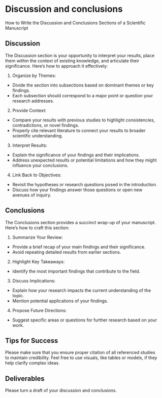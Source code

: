 # Discussion and conclusions

How to Write the Discussion and Conclusions Sections of a Scientific Manuscript

## Discussion

The Discussion section is your opportunity to interpret your results, place them within the context of existing knowledge, and articulate their significance. Here’s how to approach it effectively:

1.	Organize by Themes:

- Divide the section into subsections based on dominant themes or key findings.
- Each subsection should correspond to a major point or question your research addresses.

2.	Provide Context:

- Compare your results with previous studies to highlight consistencies, contradictions, or novel findings.
- Properly cite relevant literature to connect your results to broader scientific understanding.

3.	Interpret Results:

- Explain the significance of your findings and their implications.
- Address unexpected results or potential limitations and how they might influence your conclusions.

4.	Link Back to Objectives:

- Revisit the hypotheses or research questions posed in the introduction.
- Discuss how your findings answer those questions or open new avenues of inquiry.

## Conclusions

The Conclusions section provides a succinct wrap-up of your manuscript. Here’s how to craft this section:

1.	Summarize Your Review:

- Provide a brief recap of your main findings and their significance.
- Avoid repeating detailed results from earlier sections.

2.	Highlight Key Takeaways:

- Identify the most important findings that contribute to the field.
	
3.	Discuss Implications:

- Explain how your research impacts the current understanding of the topic.
- Mention potential applications of your findings.

4.	Propose Future Directions:

- Suggest specific areas or questions for further research based on your work.

## Tips for Success

Please make sure that you ensure proper citation of all referenced studies to maintain credibility. Feel free to use visuals, like tables or models, if they help clarify complex ideas.

## Deliverables

Please turn a draft of your discussion and conclusions.



